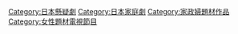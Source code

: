 
[[Category:日本懸疑劇|Category:日本懸疑劇]]
[[Category:日本家庭劇|Category:日本家庭劇]]
[[Category:家政婦題材作品|Category:家政婦題材作品]]
[[Category:女性題材電視節目|Category:女性題材電視節目]]